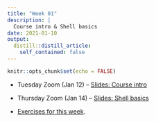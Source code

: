 ```yaml
---
title: "Week 01"
description: |
  Course intro & Shell basics
date: 2021-01-10
output:
  distill::distill_article:
    self_contained: false
---
```


```r
knitr::opts_chunk$set(echo = FALSE)
```

- Tuesday Zoom (Jan 12) -- [Slides: Course intro](slides/01-1-intro.html)

- Thursday Zoom (Jan 14) -- [Slides: Shell basics](slides/01-2-shell.html)

- [Exercises for this week](../../w01_exercises.html).
